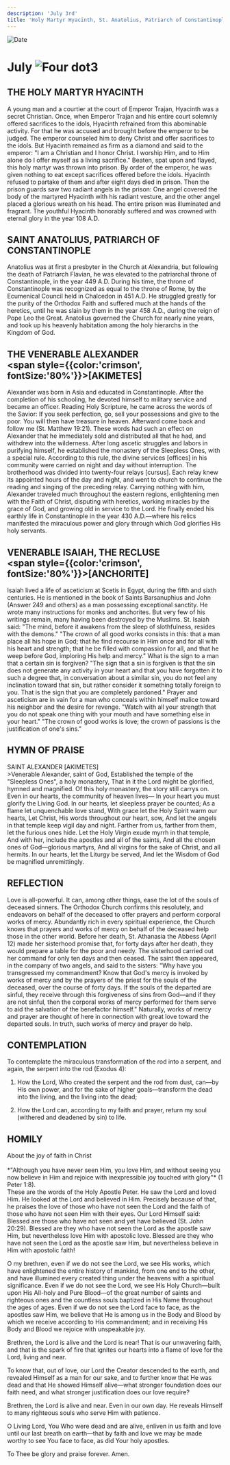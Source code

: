 ```yaml
---
description: 'July 3rd'
title: 'Holy Martyr Hyacinth, St. Anatolius, Patriarch of Constantinople, Venerable Alexander, Venerable Isaiah the Recluse'
---
```


<RunningHead />
<Image src="/title-imprint.png" height={68} width={50} alt="Date" className="title-imprint"/>

# <div id="date">July <Image className="four-dot" src="/four-dot.png" height={15} width={15} alt="Four dot" />3</div>

## THE HOLY MARTYR HYACINTH

A young man and a courtier at the court of Emperor Trajan, Hyacinth was a secret Christian. Once, when Emperor Trajan and his entire court solemnly offered sacrifices to the idols, Hyacinth refrained from this abominable activity. For that he was accused and brought before the emperor to be judged. The emperor counseled him to deny Christ and offer sacrifices to the idols. But Hyacinth remained as firm as a diamond and said to the emperor: "I am a Christian and I honor Christ. I worship Him, and to Him alone do I offer myself as a living sacrifice." Beaten, spat upon and flayed, this holy martyr was thrown into prison. By order of the emperor, he was given nothing to eat except sacrifices offered before the idols. Hyacinth refused to partake of them and after eight days died in prison. Then the prison guards saw two radiant angels in the prison: One angel covered the body of the martyred Hyacinth with his radiant vesture, and the other angel placed a glorious wreath on his head. The entire prison was illuminated and fragrant. The youthful Hyacinth honorably suffered and was crowned with eternal glory in the year 108 A.D.

## SAINT ANATOLIUS, PATRIARCH OF CONSTANTINOPLE

Anatolius was at first a presbyter in the Church at Alexandria, but following the death of Patriarch Flavian, he was elevated to the patriarchal throne of Constantinople, in the year 449 A.D. During his time, the throne of Constantinople was recognized as equal to the throne of Rome, by the Ecumenical Council held in Chalcedon in 451 A.D. He struggled greatly for the purity of the Orthodox Faith and suffered much at the hands of the heretics, until he was slain by them in the year 458 A.D., during the reign of Pope Leo the Great. Anatolius governed the Church for nearly nine years, and took up his heavenly habitation among the holy hierarchs in the Kingdom of God.

## THE VENERABLE ALEXANDER <br /><span style={{color:'crimson', fontSize:'80%'}}>[AKIMETES]</span>

Alexander was born in Asia and educated in Constantinople. After the completion of his schooling, he devoted himself to military service and became an officer. Reading Holy Scripture, he came across the words of the Savior: If you seek perfection, go, sell your possessions and give to the poor. You will then have treasure in heaven. Afterward come back and follow me (St. Matthew 19:21). These words had such an effect on Alexander that he immediately sold and distributed all that he had, and withdrew into the wilderness. After long ascetic struggles and labors in purifying himself, he established the monastery of the Sleepless Ones, with a special rule.  According to this rule, the divine services [offices] in his community were carried on night and day without interruption. The brotherhood was divided into twenty-four relays [cursus]. Each relay knew its appointed hours of the day and night, and went to church to continue the reading and singing of the preceding relay. Carrying nothing with him, Alexander traveled much throughout the eastern regions, enlightening men with the Faith of Christ, disputing with heretics, working miracles by the grace of God, and growing old in service to the Lord. He finally ended his earthly life in Constantinople in the year 430 A.D.—where his relics manifested the miraculous power and glory through which God glorifies His holy servants.

## VENERABLE ISAIAH, THE RECLUSE <br /><span style={{color:'crimson', fontSize:'80%'}}>[ANCHORITE]</span>

Isaiah lived a life of asceticism at Scetis in Egypt, during the fifth and sixth centuries. He is mentioned in the book of Saints Barsanuphius and John (Answer 249 and others) as a man possessing exceptional sanctity. He wrote many instructions for monks and anchorites. But very few of his writings remain, many having been destroyed by the Muslims. St. Isaiah said: "The mind, before it awakens from the sleep of slothfulness, resides with the demons." "The crown of all good works consists in this: that a man place all his hope in God; that he find recourse in Him once and for all with his heart and strength; that he be filled with compassion for all, and that he weep before God, imploring His help and mercy." What is the sign to a man that a certain sin is forgiven? "The sign that a sin is forgiven is that the sin does not generate any activity in your heart and that you have forgotten it to such a degree that, in conversation about a similar sin, you do not feel any inclination toward that sin, but rather consider it something totally foreign to you. That is the sign that you are completely pardoned." Prayer and asceticism are in vain for a man who conceals within himself malice toward his neighbor and the desire for revenge. "Watch with all your strength that you do not speak one thing with your mouth and have something else in your heart." "The crown of good works is love; the crown of passions is the justification of one's sins."


## HYMN OF PRAISE
<div style={{textAlign:'center', color:'crimson', fontWeight:'bold'}}>
SAINT ALEXANDER [AKIMETES]
</div>
>Venerable Alexander, saint of God,  
Established the temple of the "Sleepless Ones", a holy monastery,  
That in it the Lord might be glorified, hymned and magnified.  
Of this holy monastery, the story still carrys on.  
Even in our hearts, the community of heaven lives—  
In your heart you must glorify the Living God.  
In our hearts, let sleepless prayer be counted;  
As a flame let unquenchable love stand,  
With grace let the Holy Spirit warm our hearts,  
Let Christ, His words throughout our heart, sow,  
And let the angels in that temple keep vigil day and night.  
Farther from us, farther from them, let the furious ones hide.  
Let the Holy Virgin exude myrrh in that temple,  
And with her, include the apostles and all of the saints,  
And all the chosen ones of God—glorious martyrs,  
And all virgins for the sake of Christ, and all hermits.  
In our hearts, let the Liturgy be served,  
And let the Wisdom of God be magnified unremittingly.  


## REFLECTION

Love is all-powerful. It can, among other things, ease the lot of the souls of deceased sinners. The Orthodox Church confirms this resolutely, and endeavors on behalf of the deceased to offer prayers and perform corporal works of mercy. Abundantly rich in every spiritual experience, the Church knows that prayers and works of mercy on behalf of the deceased help those in the other world. Before her death, St. Athanasia the Abbess (April 12) made her sisterhood promise that, for forty days after her death, they would prepare a table for the poor and needy. The sisterhood carried out her command for only ten days and then ceased. The saint then appeared, in the company of two angels, and said to the sisters: "Why have you transgressed my commandment? Know that God's mercy is invoked by works of mercy and by the prayers of the priest for the souls of the deceased, over the course of forty days. If the souls of the departed are sinful, they receive through this forgiveness of sins from God—and if they are not sinful, then the corporal works of mercy performed for them serve to aid the salvation of the benefactor himself." Naturally, works of mercy and prayer are thought of here in connection with great love toward the departed souls. In truth, such works of mercy and prayer do help.


## CONTEMPLATION

To contemplate the miraculous transformation of the rod into a serpent, and again, the serpent into the rod (Exodus 4):

1. How the Lord, Who created the serpent and the rod from dust, can—by His own power, and for the sake of higher goals—transform the dead into the living, and the living into the dead;

2. How the Lord can, according to my faith and prayer, return my soul (withered and deadened by sin) to life.


## HOMILY
<div style={{textAlign:'center', color:'crimson', fontWeight:'bold'}}>
About the joy of faith in Christ
</div>
<br />
<div style={{textAlign:'right'}}>
*"Although you have never seen Him, you love Him, and without seeing you now believe in Him and rejoice with inexpressible joy touched with glory"* (1 Peter 1:8).
</div>
These are the words of the Holy Apostle Peter. He saw the Lord and loved Him. He looked at the Lord and believed in Him. Precisely because of that, he praises the love of those who have not seen the Lord and the faith of those who have not seen Him with their eyes. Our Lord Himself said: Blessed are those who have not seen and yet have believed (St. John 20:29). Blessed are they who have not seen the Lord as the apostle saw Him, but nevertheless love Him with apostolic love. Blessed are they who have not seen the Lord as the apostle saw Him, but nevertheless believe in Him with apostolic faith!

O my brethren, even if we do not see the Lord, we see His works, which have enlightened the entire history of mankind, from one end to the other, and have illumined every created thing under the heavens with a spiritual significance. Even if we do not see the Lord, we see His Holy Church—built upon His All-holy and Pure Blood—of the great number of saints and righteous ones and the countless souls baptized in His Name throughout the ages of ages. Even if we do not see the Lord face to face, as the apostles saw Him, we believe that He is among us in the Body and Blood by which we receive according to His commandment; and in receiving His Body and Blood we rejoice with unspeakable joy.

Brethren, the Lord is alive and the Lord is near! That is our unwavering faith, and that is the spark of fire that ignites our hearts into a flame of love for the Lord, living and near.

To know that, out of love, our Lord the Creator descended to the earth, and revealed Himself as a man for our sake, and to further know that He was dead and that He showed Himself alive—what stronger foundation does our faith need, and what stronger justification does our love require?

Brethren, the Lord is alive and near. Even in our own day. He reveals Himself to many righteous souls who serve Him with patience.

O Living Lord, You Who were dead and are alive, enliven in us faith and love until our last breath on earth—that by faith and love we may be made worthy to see You face to face, as did Your holy apostles.

To Thee be glory and praise forever. Amen.